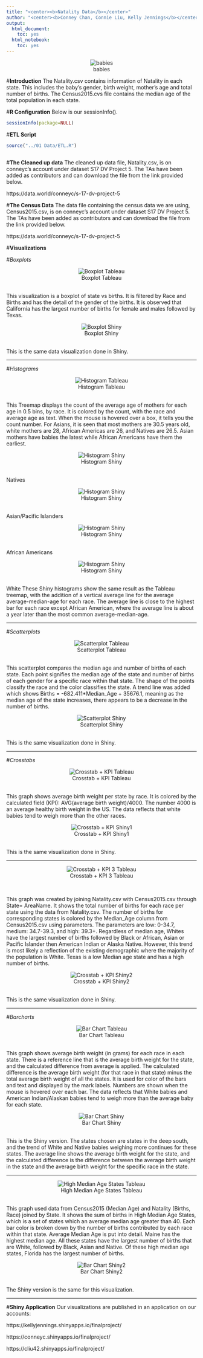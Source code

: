 ```yaml
---
title: "<center><b>Natality Data</b></center>"
author: "<center><b>Conney Chan, Connie Liu, Kelly Jennings</b></center>"
output:
  html_document:
    toc: yes
  html_notebook:
    toc: yes
---
```


<center>![babies](babies.jpg)</center>

#**Introduction**
The Natality.csv contains information of Natality in each state. This includes the baby's gender, birth weight, mother's age and total number of births.
The Census2015.cvs file contains the median age of the total population in each state.

#**R Configuration**
Below is our sessionInfo().

```r
sessionInfo(package=NULL)
```


#**ETL Script**


```r
source("../01 Data/ETL.R")
```
```r
```

#**The Cleaned up data**
The cleaned up data file, Natality.csv, is on conneyc's account under dataset S17 DV Project 5. The TAs have been added as contributors and can download the file from the link provided below.

https://data.world/conneyc/s-17-dv-project-5

#**The Census Data**
The data file containing the census data we are using, Census2015.csv, is on conneyc's account under dataset S17 DV Project 5. The TAs have been added as contributors and can download the file from the link provided below.

https://data.world/conneyc/s-17-dv-project-5


#**Visualizations**

#*Boxplots*
<center>![Boxplot Tableau](Births boxplot.png)</center><br>
This visualization is a boxplot of state vs births. It is filtered by Race and Births and has the detail of the gender of the births. It is observed that California has the largest number of births for female and males followed by Texas. 

<center>![Boxplot Shiny](shinyboxplot1.png)</center><br>
This is the same data visualization done in Shiny.

<hr>

#*Histograms*
<center>![Histogram Tableau](TreemapDrag.png)</center><br>
This Treemap displays the count of the average age of mothers for each age in 0.5 bins, by race. It is colored by the count, with the race and average age as text. When the mouse is hovered over a box, it tells you the count number. For Asians, it is seen that most mothers are 30.5 years old, white mothers are 28, African Americas are 26, and Natives are 26.5. Asian mothers have babies the latest while African Americans have them the earliest. 

<center>![Histogram Shiny](histogramnatives.png)</center><br>
Natives
<center>![Histogram Shiny](histogramasian.png)</center><br>
Asian/Pacific Islanders
<center>![Histogram Shiny](histogramblack.png)</center><br>
African Americans
<center>![Histogram Shiny](histogramwhite.png)</center><br>
White
These Shiny histograms show the same result as the Tableau treemap, with the addition of a vertical average line for the average average-median-age for each race. The average line is close to the highest bar for each race except African American, where the average line is about a year later than the most common average-median-age.

<hr>

#*Scatterplots*
<center>![Scatterplot Tableau](Scatterplot.png)</center><br>
This scatterplot compares the median age and number of births of each state. Each point signifies the median age of the state and number of births of each gender for a specific race within that state. The shape of the points classify the race and the color classifies the state. A trend line was added which shows Births = -682.411*Median_Age + 35676.1, meaning as the median age of the state increases, there appears to be a decrease in the number of births.

<center>![Scatterplot Shiny](shinyscatter1.png)</center><br>
This is the same visualization done in Shiny.

<hr>

#*Crosstabs*
<center>![Crosstab + KPI Tableau](Crosstab + KPI.png)</center><br>
This graph shows average birth weight per state by race. It is colored by the calculated field (KPI): AVG(average birth weight)/4000. The number 4000 is an average healthy birth weight in the US. The data reflects that white babies tend to weigh more than the other races.

<center>![Crosstab + KPI Shiny1](shinycrosstab1.png)</center><br>
This is the same visualization done in Shiny.

<hr>

<center>![Crosstab + KPI 3 Tableau](Crosstab + KPI 3.png)</center><br>

This graph was created by joining Natality.csv with Census2015.csv through State= AreaName. It shows the total number of births for each race per state using the data from Natality.csv. The number of births for corresponding states is colored by the Median_Age column from Census2015.csv using parameters. The parameters are low: 0-34.7, medium: 34.7-39.3, and high: 39.3+. Regardless of median age, Whites have the largest number of births followed by Black or African, Asian or Pacific Islander then American Indian or Alaska Native. However, this trend is most likely a reflection of the existing demographic where the majority of the population is White. Texas is a low Median age state and has a high number of births. 

<center>![Crosstab + KPI Shiny2](shinycrosstab2.png)</center><br>
This is the same visualization done in Shiny.

<hr>

#*Barcharts*
<center>![Bar Chart Tableau](Barchart.png)</center><br>
This graph shows average birth weight (in grams) for each race in each state. There is a reference line that is the average birth weight for the state, and the calculated difference from average is applied. The calculated difference is the average birth weight (for that race in that state) minus the total average birth weight of all the states. It is used for color of the bars and text and displayed by the mark labels. Numbers are shown when the mouse is hovered over each bar.
The data reflects that White babies and American Indian/Alaskan babies tend to weigh more than the average baby for each state.
<br>

<center>![Bar Chart Shiny](shinybarchart1.png)</center><br>
This is the Shiny version. The states chosen are states in the deep south, and the trend of White and Native babies weighing more continues for these states. The average line shows the average birth weight for the state, and the calculated difference is the difference between the average birth weight in the state and the average birth weight for the specific race in the state.

<hr>

<center>![High Median Age States Tableau](High Median Age States.png)</center><br>
This graph used data from Census2015 (Median Age) and Natality (Births, Race) joined by State.
It shows the sum of births in High Median Age States, which is a set of states which an average median age greater than 40. Each bar color is broken down by the number of births contributed by each race within that state. Average Median Age is put into detail. Maine has the highest median age. All these states have the largest number of births that are White, followed by Black, Asian and Native. Of these high median age states, Florida has the largest number of births. 

<center>![Bar Chart Shiny2](shinybarchart2.png)</center><br>
The Shiny version is the same for this visualization.

<hr>

#**Shiny Application**
Our visualizations are published in an application on our accounts:

https://kellyjennings.shinyapps.io/finalproject/

https://conneyc.shinyapps.io/finalproject/

https://cliu42.shinyapps.io/finalproject/


